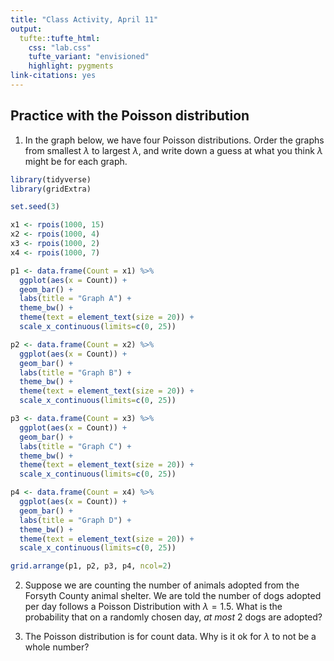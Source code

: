 ```yaml
---
title: "Class Activity, April 11"
output: 
  tufte::tufte_html:
    css: "lab.css"
    tufte_variant: "envisioned"
    highlight: pygments
link-citations: yes
---
```


## Practice with the Poisson distribution

1. In the graph below, we have four Poisson distributions. Order the graphs from smallest $\lambda$ to largest $\lambda$, and write down a guess at what you think $\lambda$ might be for each graph.

```r
library(tidyverse)
library(gridExtra)

set.seed(3)

x1 <- rpois(1000, 15)
x2 <- rpois(1000, 4)
x3 <- rpois(1000, 2)
x4 <- rpois(1000, 7)

p1 <- data.frame(Count = x1) %>%
  ggplot(aes(x = Count)) +
  geom_bar() +
  labs(title = "Graph A") +
  theme_bw() +
  theme(text = element_text(size = 20)) +
  scale_x_continuous(limits=c(0, 25))

p2 <- data.frame(Count = x2) %>%
  ggplot(aes(x = Count)) +
  geom_bar() +
  labs(title = "Graph B") +
  theme_bw() +
  theme(text = element_text(size = 20)) +
  scale_x_continuous(limits=c(0, 25))

p3 <- data.frame(Count = x3) %>%
  ggplot(aes(x = Count)) +
  geom_bar() +
  labs(title = "Graph C") +
  theme_bw() +
  theme(text = element_text(size = 20)) +
  scale_x_continuous(limits=c(0, 25))

p4 <- data.frame(Count = x4) %>%
  ggplot(aes(x = Count)) +
  geom_bar() +
  labs(title = "Graph D") +
  theme_bw() +
  theme(text = element_text(size = 20)) +
  scale_x_continuous(limits=c(0, 25))

grid.arrange(p1, p2, p3, p4, ncol=2)
```

2. Suppose we are counting the number of animals adopted from the Forsyth County animal shelter. We are told the number of dogs adopted per day follows a Poisson Distribution with $\lambda = 1.5$. What is the probability that on a randomly chosen day, *at most* 2 dogs are adopted?

3. The Poisson distribution is for count data. Why is it ok for $\lambda$ to not be a whole number?